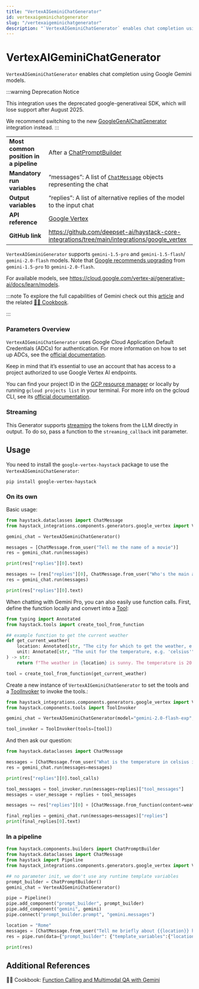 ```yaml
---
title: "VertexAIGeminiChatGenerator"
id: vertexaigeminichatgenerator
slug: "/vertexaigeminichatgenerator"
description: "`VertexAIGeminiChatGenerator` enables chat completion using Google Gemini models."
---
```


# VertexAIGeminiChatGenerator

`VertexAIGeminiChatGenerator` enables chat completion using Google Gemini models.

:::warning
Deprecation Notice

This integration uses the deprecated google-generativeai SDK, which will lose support after August 2025.

We recommend switching to the new [GoogleGenAIChatGenerator](doc:googlegenaichatgenerator) integration instead.
:::

|                                        |                                                                                                      |
| :------------------------------------- | :--------------------------------------------------------------------------------------------------- |
| **Most common position in a pipeline** | After a [ChatPromptBuilder](../builders/chatpromptbuilder.mdx)                                                 |
| **Mandatory run variables**            | “messages”: A list of [`ChatMessage`](/docs/data-classes#chatmessage)  objects representing the chat |
| **Output variables**                   | “replies”: A list of alternative replies of the model to the input chat                              |
| **API reference**                      | [Google Vertex](/reference/integrations-google-vertex)                                                      |
| **GitHub link**                        | https://github.com/deepset-ai/haystack-core-integrations/tree/main/integrations/google_vertex      |

`VertexAIGeminiGenerator` supports `gemini-1.5-pro` and `gemini-1.5-flash`/  `gemini-2.0-flash` models. Note that [Google recommends upgrading](https://cloud.google.com/vertex-ai/generative-ai/docs/learn/model-versions) from `gemini-1.5-pro` to `gemini-2.0-flash`.

For available models, see https://cloud.google.com/vertex-ai/generative-ai/docs/learn/models.

:::note
To explore the full capabilities of Gemini check out this [article](https://haystack.deepset.ai/blog/gemini-models-with-google-vertex-for-haystack) and the related [🧑‍🍳 Cookbook](https://colab.research.google.com/github/deepset-ai/haystack-cookbook/blob/main/notebooks/vertexai-gemini-examples.ipynb).

:::

### Parameters Overview

`VertexAIGeminiChatGenerator` uses Google Cloud Application Default Credentials (ADCs) for authentication. For more information on how to set up ADCs, see the [official documentation](https://cloud.google.com/docs/authentication/provide-credentials-adc).

Keep in mind that it’s essential to use an account that has access to a project authorized to use Google Vertex AI endpoints.

You can find your project ID in the [GCP resource manager](https://console.cloud.google.com/cloud-resource-manager) or locally by running `gcloud projects list` in your terminal. For more info on the gcloud CLI, see its [official documentation](https://cloud.google.com/cli).

### Streaming

This Generator supports [streaming](/docs/choosing-the-right-generator#streaming-support) the tokens from the LLM directly in output. To do so, pass a function to the `streaming_callback` init parameter.

## Usage

You need to install the `google-vertex-haystack` package to use the  `VertexAIGeminiChatGenerator`:

```shell
pip install google-vertex-haystack
```

### On its own

Basic usage:

```python
from haystack.dataclasses import ChatMessage
from haystack_integrations.components.generators.google_vertex import VertexAIGeminiChatGenerator

gemini_chat = VertexAIGeminiChatGenerator()

messages = [ChatMessage.from_user("Tell me the name of a movie")]
res = gemini_chat.run(messages)

print(res["replies"][0].text)

messages += [res["replies"][0], ChatMessage.from_user("Who's the main actor?")]
res = gemini_chat.run(messages)

print(res["replies"][0].text)
```

When chatting with Gemini Pro, you can also easily use function calls. First, define the function locally and convert into a [Tool](../../tools/tool.mdx):

```python
from typing import Annotated
from haystack.tools import create_tool_from_function

## example function to get the current weather
def get_current_weather(
    location: Annotated[str, "The city for which to get the weather, e.g. 'San Francisco'"] = "Munich",
    unit: Annotated[str, "The unit for the temperature, e.g. 'celsius'"] = "celsius",
) -> str:
    return f"The weather in {location} is sunny. The temperature is 20 {unit}."

tool = create_tool_from_function(get_current_weather)
```

Create a new instance of `VertexAIGeminiChatGenerator` to set the tools and a [ToolInvoker](../tools/toolinvoker.mdx) to invoke the tools.:

```python
from haystack_integrations.components.generators.google_vertex import VertexAIGeminiChatGenerator
from haystack.components.tools import ToolInvoker

gemini_chat = VertexAIGeminiChatGenerator(model="gemini-2.0-flash-exp", tools=[tool])

tool_invoker = ToolInvoker(tools=[tool])
```

And then ask our question:

```python
from haystack.dataclasses import ChatMessage

messages = [ChatMessage.from_user("What is the temperature in celsius in Berlin?")]
res = gemini_chat.run(messages=messages)

print(res["replies"][0].tool_calls)

tool_messages = tool_invoker.run(messages=replies)["tool_messages"]
messages = user_message + replies + tool_messages

messages += res["replies"][0] + [ChatMessage.from_function(content=weather, name="get_current_weather")]

final_replies = gemini_chat.run(messages=messages)["replies"]
print(final_replies[0].text)
```

### In a pipeline

```python
from haystack.components.builders import ChatPromptBuilder
from haystack.dataclasses import ChatMessage
from haystack import Pipeline
from haystack_integrations.components.generators.google_vertex import VertexAIGeminiChatGenerator

## no parameter init, we don't use any runtime template variables
prompt_builder = ChatPromptBuilder()
gemini_chat = VertexAIGeminiChatGenerator()

pipe = Pipeline()
pipe.add_component("prompt_builder", prompt_builder)
pipe.add_component("gemini", gemini)
pipe.connect("prompt_builder.prompt", "gemini.messages")

location = "Rome"
messages = [ChatMessage.from_user("Tell me briefly about {{location}} history")]
res = pipe.run(data={"prompt_builder": {"template_variables":{"location": location}, "template": messages}})

print(res)

```

## Additional References

:cook: Cookbook: [Function Calling and Multimodal QA with Gemini](https://haystack.deepset.ai/cookbook/vertexai-gemini-examples)
